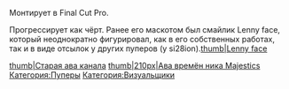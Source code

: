 {{Инфобокс для пуперов
|title2=heute.
|другие_ники=Kekusmajestics, Kekus, Majestics
|image3=[[Файл:QgEEPqBkOos.jpg|frame|heute.]]
|caption3=
|сферы_творчества=
|год_начала=2017
|image4=
|caption4= предыдущая ава времён ника majestics
|имя_фамилия=Александр Копытов
|дата_рождения=
|место_проживания=
|ссылки=[https://www.youtube.com/channel/UC4K_LWX7Jc8uCkrkUcWpLkg канал]
}}Монтирует в Final Cut Pro.

Прогрессирует как чёрт. Ранее его маскотом был смайлик Lenny face, который неоднократно фигурировал, как в его собственных работах, так и в виде отсылок у других пуперов (у si28ion).[[Файл:Le-lenny-face.png|thumb|Lenny face]]

[[Файл:NENsKLgzibA.jpg|thumb|Старая ава канала]]
[[Файл:G12QrK0mJQ.jpg|thumb|210px|Ава времён ника Majestics]]
[[Категория:Пуперы]]
[[Категория:Визуальщики]]